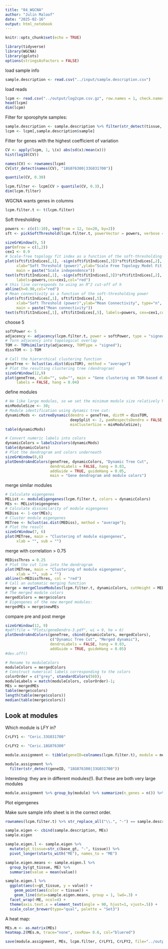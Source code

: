 ```yaml
---
title: "04_WGCNA"
author: "Julin Maloof"
date: "2025-02-16"
output: html_notebook
---
```


```r
knitr::opts_chunk$set(echo = TRUE)
```

```r
library(tidyverse)
library(WGCNA)
library(gplots)
options(stringsAsFactors = FALSE)
```

load sample info
```r
sample.description <- read.csv("../input/sample.description.csv")
```


load reads

```r
lcpm <- read.csv("../output/log2cpm.csv.gz", row.names = 1, check.names = FALSE)
head(lcpm)
dim(lcpm)
```

Filter for sporophyte samples:

```r
sample.description <- sample.description %>% filter(str_detect(tissue, "S5|WYS", negate = TRUE))
lcpm <- lcpm[,sample.description$sample]
```


Filter for genes with the highest coefficient of variation

```r
CV <- apply(lcpm, 1, \(x) abs(sd(x)/mean(x)))
hist(log10(CV))
```
```r
names(CV) <- rownames(lcpm)
CV[str_detect(names(CV), "18G076300|33G031700")]
```

```r
quantile(CV, 0.30)
```

```r
lcpm.filter <- lcpm[CV > quantile(CV, 0.3),]
dim(lcpm.filter)
```

WGCNA wants genes in columns

```r
lcpm.filter.t <- t(lcpm.filter)
```


Soft thresholding
```r
powers <- c(c(1:10), seq(from = 12, to=20, by=2))
sft <- pickSoftThreshold(lcpm.filter.t, powerVector = powers, verbose = 5,networkType = "signed hybrid", blockSize = 20000)
```

```r
sizeGrWindow(9, 5)
par(mfrow = c(1,2))
cex1 <- 0.9
# Scale-free topology fit index as a function of the soft-thresholding power
plot(sft$fitIndices[,1], -sign(sft$fitIndices[,3])*sft$fitIndices[,2],
     xlab="Soft Threshold (power)",ylab="Scale Free Topology Model Fit,signed R^2",type="n",
     main = paste("Scale independence"))
text(sft$fitIndices[,1], -sign(sft$fitIndices[,3])*sft$fitIndices[,2],
     labels=powers,cex=cex1,col="red")
# this line corresponds to using an R^2 cut-off of h
abline(h=0.90,col="red")
# Mean connectivity as a function of the soft-thresholding power
plot(sft$fitIndices[,1], sft$fitIndices[,5],
     xlab="Soft Threshold (power)",ylab="Mean Connectivity", type="n",
     main = paste("Mean connectivity"))
text(sft$fitIndices[,1], sft$fitIndices[,5], labels=powers, cex=cex1,col="red")
```
choose 5

```r
softPower <- 5
adjacency <- adjacency(lcpm.filter.t, power = softPower, type = "signed hybrid")
# Turn adjacency into topological overlap
TOM <- TOMsimilarity(adjacency, TOMType = "signed");
dissTOM <- 1-TOM
```

```r
# Call the hierarchical clustering function
geneTree <- hclust(as.dist(dissTOM), method = "average")
# Plot the resulting clustering tree (dendrogram)
sizeGrWindow(12,9)
plot(geneTree, xlab="", sub="", main = "Gene clustering on TOM-based dissimilarity",
     labels = FALSE, hang = 0.04)
```

define modules

```r
# We like large modules, so we set the minimum module size relatively high:
minModuleSize <- 30;
# Module identification using dynamic tree cut:
dynamicMods <- cutreeDynamic(dendro = geneTree, distM = dissTOM,
                             deepSplit <- 2, pamRespectsDendro = FALSE,
                             minClusterSize = minModuleSize);
table(dynamicMods)
```

```r
# Convert numeric labels into colors
dynamicColors = labels2colors(dynamicMods)
table(dynamicColors)
# Plot the dendrogram and colors underneath
sizeGrWindow(8,6)
plotDendroAndColors(geneTree, dynamicColors, "Dynamic Tree Cut",
                    dendroLabels = FALSE, hang = 0.03,
                    addGuide = TRUE, guideHang = 0.05,
                    main = "Gene dendrogram and module colors")
```

merge similar modules

```r
# Calculate eigengenes
MEList <- moduleEigengenes(lcpm.filter.t, colors = dynamicColors)
MEs <- MEList$eigengenes
# Calculate dissimilarity of module eigengenes
MEDiss <- 1-cor(MEs);
# Cluster module eigengenes
METree <- hclust(as.dist(MEDiss), method = "average");
# Plot the result
sizeGrWindow(7, 6)
plot(METree, main = "Clustering of module eigengenes",
     xlab = "", sub = "")
```

merge with correlation > 0.75
```r
MEDissThres = 0.25
# Plot the cut line into the dendrogram
plot(METree, main = "Clustering of module eigengenes",
     xlab = "", sub = "")
abline(h=MEDissThres, col = "red")
# Call an automatic merging function
merge = mergeCloseModules(lcpm.filter.t, dynamicColors, cutHeight = MEDissThres, verbose = 3)
# The merged module colors
mergedColors = merge$colors
# Eigengenes of the new merged modules:
mergedMEs = merge$newMEs
```

compare pre and post merge
```r
sizeGrWindow(12, 9)
#pdf(file = "Plots/geneDendro-3.pdf", wi = 9, he = 6)
plotDendroAndColors(geneTree, cbind(dynamicColors, mergedColors),
                    c("Dynamic Tree Cut", "Merged dynamic"),
                    dendroLabels = FALSE, hang = 0.03,
                    addGuide = TRUE, guideHang = 0.05)
#dev.off()
```

```r
# Rename to moduleColors
moduleColors = mergedColors
# Construct numerical labels corresponding to the colors
colorOrder = c("grey", standardColors(50));
moduleLabels = match(moduleColors, colorOrder)-1;
MEs = mergedMEs 
table(merge$colors)
length(table(merge$colors))
median(table(merge$colors))

```

## Look at modules

Which module is LFY in?

```r
CrLFY1 <- "Ceric.33G031700"

CrLFY2 <- "Ceric.18G076300"

module.assignment <- tibble(geneID=colnames(lcpm.filter.t), module = mergedColors)

module.assignment %>%
  filter(str_detect(geneID, "18G076300|33G031700"))
```
Interesting: they are in different modules(!).  But these are both very large modules

```r
module.assignment %>% group_by(module) %>% summarize(n_genes = n()) %>% arrange(n_genes)
```

Plot eigengenes

Make sure sample info sheet is in the correct order.
```r
rownames(lcpm.filter.t) %>% str_replace_all("\\.", "-") == sample.description$sample
```

```r
sample.eigen <- cbind(sample.description, MEs)
sample.eigen
```

```r
sample.eigen.l <- sample.eigen %>%
  mutate(gt_tissue=str_c(base_gt, "-", tissue)) %>%
  pivot_longer(starts_with("ME"), names_to = "ME")

sample.eigen.means <- sample.eigen.l %>%
  group_by(gt_tissue, ME) %>%
  summarise(value = mean(value))

sample.eigen.l %>%
  ggplot(aes(x=gt_tissue, y = value)) +
    geom_point(aes(color = tissue)) +
    geom_line(data=sample.eigen.means, group = 1, lwd=.3) + 
  facet_wrap(~ME, ncol=4) +
  theme(axis.text.x = element_text(angle = 90, hjust=1, vjust=.5)) +
  scale_color_brewer(type="qual", palette = "Set3")
```
A heat map:

```r
MEs.m <- as.matrix(MEs)
heatmap.2(MEs.m, trace="none", cexRow= 0.6, col="bluered")
```



```r
save(module.assignment, MEs, lcpm.filter, CrLFY1, CrLFY2, file="../output/WGCNA_gametophyteSamples.Rdata")
```


